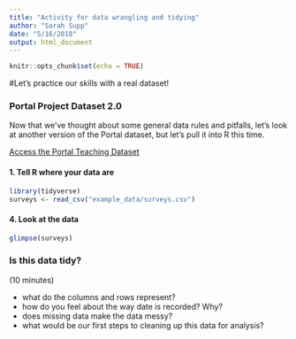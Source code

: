 ```yaml
---
title: "Activity for data wrangling and tidying"
author: "Sarah Supp"
date: "5/16/2018"
output: html_document
---
```


```r
knitr::opts_chunk$set(echo = TRUE)
```

#Let's practice our skills with a real dataset!

### Portal Project Dataset 2.0
Now that we've thought about some general data rules and pitfalls, let's look at another version of the Portal dataset, but let's pull it into R this time.

[Access the Portal Teaching Dataset](https://figshare.com/articles/Portal_Project_Teaching_Database/1314459)

#### 1. Tell R where your data are
```r
library(tidyverse)
surveys <- read_csv("example_data/surveys.csv")
```


#### 4. Look at the data
```r
glimpse(surveys)
```

### Is this data tidy? 
(10 minutes)

* what do the columns and rows represent?
* how do you feel about the way date is recorded? Why?
* does missing data make the data messy?
* what would be our first steps to cleaning up this data for analysis?

